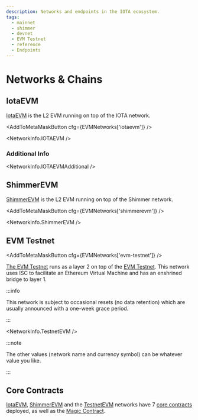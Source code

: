 ```yaml
---
description: Networks and endpoints in the IOTA ecosystem.
tags:
  - mainnet
  - shimmer
  - devnet
  - EVM Testnet
  - reference
  - Endpoints
---
```


# Networks & Chains

## IotaEVM

[IotaEVM](https://iota-evm.blockscout.com) is the L2 EVM running on top of the IOTA network.

<AddToMetaMaskButton cfg={EVMNetworks['iotaevm']} />

<NetworkInfo.IOTAEVM />

### Additional Info

<NetworkInfo.IOTAEVMAdditional />

## ShimmerEVM

[ShimmerEVM](https://explorer.evm.shimmer.network/) is the L2 EVM running on top of the Shimmer network.

<AddToMetaMaskButton cfg={EVMNetworks['shimmerevm']} />

<NetworkInfo.ShimmerEVM />

## EVM Testnet

<AddToMetaMaskButton cfg={EVMNetworks['evm-testnet']} />

[The EVM Testnet](https://explorer.evm.testnet.shimmer.network/) runs as a layer 2 on top
of the [EVM Testnet](/build/networks-endpoints/#public-testnet). This network uses ISC to facilitate
an Ethereum Virtual Machine and has an enshrined bridge to layer 1.

:::info

This network is subject to occasional resets (no data retention) which are usually announced with a one-week grace period.

:::

<NetworkInfo.TestnetEVM />

:::note

The other values (network name and currency symbol) can be whatever value you like.

:::

## Core Contracts

[IotaEVM](#iotaEVM), [ShimmerEVM](#shimmerEVM) and the [TestnetEVM](#testnetEVM) networks have 7
[core contracts](../reference/core-contracts/overview.md) deployed, as well as the
[Magic Contract](../reference/magic-contract/introduction.md).

